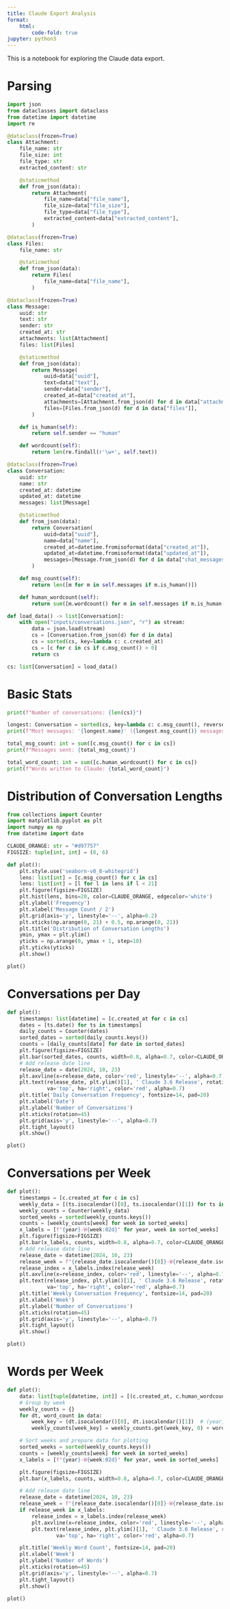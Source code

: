 ```yaml
---
title: Claude Export Analysis
format:
    html:
        code-fold: true
jupyter: python3
---
```


This is a notebook for exploring the Claude data export.

# Parsing

```python
import json
from dataclasses import dataclass
from datetime import datetime
import re

@dataclass(frozen=True)
class Attachment:
    file_name: str
    file_size: int
    file_type: str
    extracted_content: str

    @staticmethod
    def from_json(data):
        return Attachment(
            file_name=data["file_name"],
            file_size=data["file_size"],
            file_type=data["file_type"],
            extracted_content=data["extracted_content"],
        )

@dataclass(frozen=True)
class Files:
    file_name: str

    @staticmethod
    def from_json(data):
        return Files(
            file_name=data["file_name"],
        )

@dataclass(frozen=True)
class Message:
    uuid: str
    text: str
    sender: str
    created_at: str
    attachments: list[Attachment]
    files: list[Files]

    @staticmethod
    def from_json(data):
        return Message(
            uuid=data["uuid"],
            text=data["text"],
            sender=data["sender"],
            created_at=data["created_at"],
            attachments=[Attachment.from_json(d) for d in data["attachments"]],
            files=[Files.from_json(d) for d in data["files"]],
        )

    def is_human(self):
        return self.sender == "human"

    def wordcount(self):
        return len(re.findall(r'\w+', self.text))

@dataclass(frozen=True)
class Conversation:
    uuid: str
    name: str
    created_at: datetime
    updated_at: datetime
    messages: list[Message]

    @staticmethod
    def from_json(data):
        return Conversation(
            uuid=data["uuid"],
            name=data["name"],
            created_at=datetime.fromisoformat(data["created_at"]),
            updated_at=datetime.fromisoformat(data["updated_at"]),
            messages=[Message.from_json(d) for d in data["chat_messages"]],
        )

    def msg_count(self):
        return len([m for m in self.messages if m.is_human()])

    def human_wordcount(self):
        return sum([m.wordcount() for m in self.messages if m.is_human()])

def load_data() -> list[Conversation]:
    with open("inputs/conversations.json", "r") as stream:
        data = json.load(stream)
        cs = [Conversation.from_json(d) for d in data]
        cs = sorted(cs, key=lambda c: c.created_at)
        cs = [c for c in cs if c.msg_count() > 0]
        return cs

cs: list[Conversation] = load_data()
```

# Basic Stats

```python
print(f"Number of conversations: {len(cs)}")

longest: Conversation = sorted(cs, key=lambda c: c.msg_count(), reverse=True)[0]
print(f"Most messages: '{longest.name}' ({longest.msg_count()} messages)")

total_msg_count: int = sum([c.msg_count() for c in cs])
print(f"Messages sent: {total_msg_count}")

total_word_count: int = sum([c.human_wordcount() for c in cs])
print(f"Words written to Claude: {total_word_count}")
```

# Distribution of Conversation Lengths

```python
from collections import Counter
import matplotlib.pyplot as plt
import numpy as np
from datetime import date

CLAUDE_ORANGE: str = "#d97757"
FIGSIZE: tuple[int, int] = (8, 6)

def plot():
    plt.style.use('seaborn-v0_8-whitegrid')
    lens: list[int] = [c.msg_count() for c in cs]
    lens: list[int] = [l for l in lens if l < 21]
    plt.figure(figsize=FIGSIZE)
    plt.hist(lens, bins=20, color=CLAUDE_ORANGE, edgecolor='white')
    plt.ylabel('Frequency')
    plt.xlabel('Message Count / 2')
    plt.grid(axis='y', linestyle='--', alpha=0.2)
    plt.xticks(np.arange(0, 21) + 0.5, np.arange(0, 21))
    plt.title('Distribution of Conversation Lengths')
    ymin, ymax = plt.ylim()
    yticks = np.arange(0, ymax + 1, step=10)
    plt.yticks(yticks)
    plt.show()

plot()
```

# Conversations per Day

```python
def plot():
    timestamps: list[datetime] = [c.created_at for c in cs]
    dates = [ts.date() for ts in timestamps]
    daily_counts = Counter(dates)
    sorted_dates = sorted(daily_counts.keys())
    counts = [daily_counts[date] for date in sorted_dates]
    plt.figure(figsize=FIGSIZE)
    plt.bar(sorted_dates, counts, width=0.8, alpha=0.7, color=CLAUDE_ORANGE)
    # Add release date line
    release_date = date(2024, 10, 23)
    plt.axvline(x=release_date, color='red', linestyle='--', alpha=0.7)
    plt.text(release_date, plt.ylim()[1], ' Claude 3.6 Release', rotation=90,
             va='top', ha='right', color='red', alpha=0.7)
    plt.title('Daily Conversation Frequency', fontsize=14, pad=20)
    plt.xlabel('Date')
    plt.ylabel('Number of Conversations')
    plt.xticks(rotation=45)
    plt.grid(axis='y', linestyle='--', alpha=0.7)
    plt.tight_layout()
    plt.show()

plot()
```

# Conversations per Week

```python
def plot():
    timestamps = [c.created_at for c in cs]
    weekly_data = [(ts.isocalendar()[0], ts.isocalendar()[1]) for ts in timestamps]
    weekly_counts = Counter(weekly_data)
    sorted_weeks = sorted(weekly_counts.keys())
    counts = [weekly_counts[week] for week in sorted_weeks]
    x_labels = [f"{year}-W{week:02d}" for year, week in sorted_weeks]
    plt.figure(figsize=FIGSIZE)
    plt.bar(x_labels, counts, width=0.8, alpha=0.7, color=CLAUDE_ORANGE)
    # Add release date line
    release_date = datetime(2024, 10, 23)
    release_week = f"{release_date.isocalendar()[0]}-W{release_date.isocalendar()[1]:02d}"
    release_index = x_labels.index(release_week)
    plt.axvline(x=release_index, color='red', linestyle='--', alpha=0.7)
    plt.text(release_index, plt.ylim()[1], ' Claude 3.6 Release', rotation=90,
             va='top', ha='right', color='red', alpha=0.7)
    plt.title('Weekly Conversation Frequency', fontsize=14, pad=20)
    plt.xlabel('Week')
    plt.ylabel('Number of Conversations')
    plt.xticks(rotation=45)
    plt.grid(axis='y', linestyle='--', alpha=0.7)
    plt.tight_layout()
    plt.show()

plot()
```

# Words per Week

```python
def plot():
    data: list[tuple[datetime, int]] = [(c.created_at, c.human_wordcount()) for c in cs]
    # Group by week
    weekly_counts = {}
    for dt, word_count in data:
        week_key = (dt.isocalendar()[0], dt.isocalendar()[1])  # (year, week)
        weekly_counts[week_key] = weekly_counts.get(week_key, 0) + word_count

    # Sort weeks and prepare data for plotting
    sorted_weeks = sorted(weekly_counts.keys())
    counts = [weekly_counts[week] for week in sorted_weeks]
    x_labels = [f"{year}-W{week:02d}" for year, week in sorted_weeks]

    plt.figure(figsize=FIGSIZE)
    plt.bar(x_labels, counts, width=0.8, alpha=0.7, color=CLAUDE_ORANGE)

    # Add release date line
    release_date = datetime(2024, 10, 23)
    release_week = f"{release_date.isocalendar()[0]}-W{release_date.isocalendar()[1]:02d}"
    if release_week in x_labels:
        release_index = x_labels.index(release_week)
        plt.axvline(x=release_index, color='red', linestyle='--', alpha=0.7)
        plt.text(release_index, plt.ylim()[1], ' Claude 3.6 Release', rotation=90,
                va='top', ha='right', color='red', alpha=0.7)

    plt.title('Weekly Word Count', fontsize=14, pad=20)
    plt.xlabel('Week')
    plt.ylabel('Number of Words')
    plt.xticks(rotation=45)
    plt.grid(axis='y', linestyle='--', alpha=0.7)
    plt.tight_layout()
    plt.show()

plot()
```
